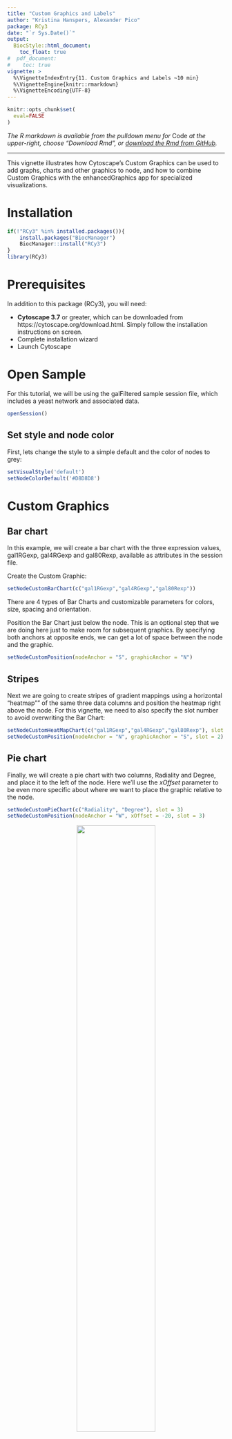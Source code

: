 ```yaml
---
title: "Custom Graphics and Labels"
author: "Kristina Hanspers, Alexander Pico"
package: RCy3
date: "`r Sys.Date()`"
output:
  BiocStyle::html_document:
    toc_float: true
#  pdf_document:
#    toc: true    
vignette: >
  %\VignetteIndexEntry{11. Custom Graphics and Labels ~10 min}
  %\VignetteEngine{knitr::rmarkdown}
  %\VignetteEncoding{UTF-8}
---
```

```r
knitr::opts_chunk$set(
  eval=FALSE
)
```
*The R markdown is available from the pulldown menu for* Code *at the upper-right, choose "Download Rmd", or [download the Rmd from GitHub](https://raw.githubusercontent.com/cytoscape/cytoscape-automation/master/for-scripters/R/notebooks/Custom-Graphics.Rmd).*

<hr />

This vignette illustrates how Cytoscape's Custom Graphics can be used to add graphs, charts and other graphics to node, and how to combine Custom Graphics with the enhancedGraphics app for specialized visualizations.

# Installation
```r
if(!"RCy3" %in% installed.packages()){
    install.packages("BiocManager")
    BiocManager::install("RCy3")
}
library(RCy3)
```

# Prerequisites
In addition to this package (RCy3), you will need:

  * **Cytoscape 3.7** or greater, which can be downloaded from https://cytoscape.org/download.html. Simply follow the installation instructions on screen.
* Complete installation wizard
* Launch Cytoscape 

# Open Sample
For this tutorial, we will be using the galFiltered sample session file, which includes a yeast network and associated data.
```r
openSession()
```

## Set style and node color
First, lets change the style to a simple default and the color of nodes to grey:

```r
setVisualStyle('default')
setNodeColorDefault('#D8D8D8')
```
# Custom Graphics 
## Bar chart 
In this example, we will create a bar chart with the three expression values, gal1RGexp, gal4RGexp and gal80Rexp, available as attributes in the session file.

Create the Custom Graphic:
```r
setNodeCustomBarChart(c("gal1RGexp","gal4RGexp","gal80Rexp"))
```
There are 4 types of Bar Charts and customizable parameters for colors, size, spacing and orientation.

Position the Bar Chart just below the node. This is an optional step that we are doing here just to make room for subsequent graphics. By specifying both anchors at opposite ends, we can get a lot of space between the node and the graphic. 
```r
setNodeCustomPosition(nodeAnchor = "S", graphicAnchor = "N")
```

## Stripes
Next we are going to create stripes of gradient mappings using a horizontal "heatmap"" of the same three data columns and position the heatmap right above the node. For this vignette, we need to also specify the slot number to avoid overwriting the Bar Chart:

```r
setNodeCustomHeatMapChart(c("gal1RGexp","gal4RGexp","gal80Rexp"), slot = 2)
setNodeCustomPosition(nodeAnchor = "N", graphicAnchor = "S", slot = 2)
```

## Pie chart
Finally, we will create a pie chart with two columns, Radiality and Degree, and place it to the left of the node. Here we'll use the *xOffset* parameter to be even more specific about where we want to place the graphic relative to the node.

```r
setNodeCustomPieChart(c("Radiality", "Degree"), slot = 3)
setNodeCustomPosition(nodeAnchor = "W", xOffset = -20, slot = 3)
```

<center>
![](https://cytoscape.github.io/cytoscape-automation/for-scripters/R/notebooks/data/img/custom-graphics.png){width=60%}
</center>


# Enhanced Graphics
The nodes in the network are labeled with the corresponding protein names (yeast), but there is additional text information in the Node Table that could be useful to display as labels on the nodes. We are going to use the enhancedGraphics app to create a second node label for the common yeast gene name.

This involves a new step: Filling a new column with parameters for the enhancedGraphics App. This column is then mapped to a Custom Graphic slot and (optionally) positioned, like in the examples above.

## Install enhancedGraphics
The enhancedGraphics app is available from the [Cytoscape App Store](http://apps.cytoscape.org/apps/enhancedgraphics). In Cytoscape 3.7 and above, you can install apps from R with the following function:

```r
installApp("enhancedGraphics")
```

## Define new label
The new column values have to follow a specific syntax to be recognized by the enhancedGraphics app.  Here, for example, is how you set a **label** based on another attribute (e.g., the column called "COMMON"), specifying its size, color, outline and background:

```
"label: attribute=COMMON labelsize=10 color=red outline=false background=false""
```
*For more details on the enhancedGraphics format, [see the manual](http://www.cgl.ucsf.edu/cytoscape/utilities3/enhancedcg.shtml).*

First, we define a dataframe with two columns: node names ("name") and the new label ("my second label"):
```r
all.nodes<-getAllNodes()
label.df<-data.frame(all.nodes, "label: attribute=COMMON labelsize=10 color=red outline=false background=false")
colnames(label.df)<-c("name","my second label")
```

Next, we load this dataframe into the Node Table to create and fill a new column:
```r
loadTableData(label.df, data.key.column = "name", table.key.column = "name")
```

## Map and position label
We now have a new column, *my second label*, that we can use for the mapping. This mapping does not come with a custom helper function, se we are going to use two alternative functions to prepare the passthrough mapping property and then update our visual style with the new mapping:
```r
label.map<-mapVisualProperty('node customgraphics 4','my second label','p')
updateStyleMapping('default', label.map)
```
*Note: the custom graphic slot number is actulally part of the property's name.*

Finally, we position the new label in the upper right corner: 
```r
setNodeCustomPosition(nodeAnchor = "E", graphicAnchor = "C", xOffset = 10, slot = 4)
```

<center>
![](https://cytoscape.github.io/cytoscape-automation/for-scripters/R/notebooks/data/img/custom-graphics_label.png){width=60%}
</center>
